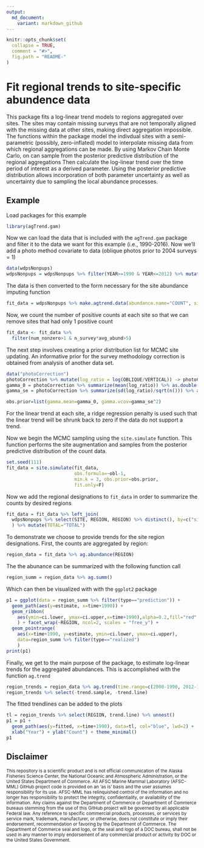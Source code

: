 ```yaml
---
output:
  md_document:
    variant: markdown_github
---
```


<!-- README.md is generated from README.Rmd. Please edit that file -->

```r
knitr::opts_chunk$set(
  collapse = TRUE,
  comment = "#>",
  fig.path = "README-"
)
```


# Fit regional trends to site-specific abundence data

This package fits a log-linear trend models to regions aggregated over sites. The sites may contain missing surveys that are not temporally aligned with the missing data at other sites, making direct aggregation impossible. The functions within the package model the indivdual sites with a semi-parametric (possibly, zero-inflated) model to interpolate missing data from which regional aggregations can be made. By using Markov Chain Monte Carlo, on can sample from the posterior predictive distribution of the regional aggregations Then calculate the log-linear trend over the time period of interest as a derived parameter. Using the posterior predictive distribution allows incorporation of both parameter uncertainty as well as uncertainty due to sampling the local abundance processes.



## Example

Load packages for this example
```r
library(agTrend.gam)
```

Now we can load the data that is included with the `agTrend.gam` package and filter it to the data we want for this example (i.e., 1990-2016). Now we'll add a photo method covariate to data (oblique photos prior to 2004 surveys = 1)

```r
data(wdpsNonpups)
wdpsNonpups = wdpsNonpups %>% filter(YEAR>=1990 & YEAR<=2012) %>% mutate(obl = as.integer(YEAR<2004))
```

The data is then converted to the form necessary for the site abundance imputing function 
```r
fit_data = wdpsNonpups %>% make.agtrend.data(abundance.name="COUNT", site.name="SITE", time.name="YEAR") 
```

Now, we count the number of positive counts at each site so that we can remove sites that had only 1 positive count
```r
fit_data <- fit_data %>% 
  filter(num_nonzero>1 & n_survey*avg_abund>5)
```

The next step involves creating a prior distribution list for MCMC site updating. An informative prior for the survey methodology correction is obtained from analysis of another data set. 
```r
data("photoCorrection")
photoCorrection %>% mutate(log_ratio = log(OBLIQUE/VERTICAL)) -> photoCorrection
gamma_0 = photoCorrection %>% summarize(mean(log_ratio)) %>% as.double()
gamma_se = photoCorrection %>% summarize(sd(log_ratio)/sqrt(n())) %>% as.double()

obs.prior=list(gamma.mean=gamma_0, gamma.vcov=gamma_se^2)
```
For the linear trend at each site, a ridge regression penalty is used such that the linear trend will be shrunk back to zero if the data do not support a trend. 


Now we begin the MCMC sampling using the `site.simulate` function. This function performs the site augmentation and samples from the posterior predictive distribution of the count data. 

```r
set.seed(111) 
fit_data = site.simulate(fit_data, 
                         obs.formula=~obl-1,
                         min.k = 3, obs.prior=obs.prior, 
                         fit.only=F)
```

Now we add the regional designations to `fit_data` in order to summarize the counts by desired regions

```r
fit_data = fit_data %>% left_join(
  wdpsNonpups %>% select(SITE, REGION, REGION) %>% distinct(), by=c("site"="SITE")
  ) %>% mutate(TOTAL="TOTAL")
```

To demonstrate we choose to provide trends for the site region designations. First, the counts are aggregated by region:

```r
region_data = fit_data %>% ag.abundance(REGION)
```

The the abunance can be summarized with the following function call
```r
region_summ = region_data %>% ag.summ()
```

Which can then be visualized with with the `ggplot2` package
```r
p1 = ggplot(data = region_summ %>% filter(type=="prediction")) +
  geom_path(aes(y=estimate, x=time+1990)) + 
  geom_ribbon(
    aes(ymin=ci.lower, ymax=ci.upper,x=time+1990),alpha=0.2,fill="red"
    ) + facet_wrap(~REGION, ncol=2, scales = "free_y") +
  geom_pointrange(
    aes(x=time+1990, y=estimate, ymin=ci.lower, ymax=ci.upper),
    data=region_summ %>% filter(type=="realized")
    )
print(p1)
```

Finally, we get to the main purpose of the package, to estimate log-linear trends for the aggregated abundances. This is accomplished with the function `ag.trend`

```r
region_trends = region_data %>% ag.trend(time.range=c(2000-1990, 2012-1990))
region_trends %>% select(-trend.sample, -trend.line)
```

The fitted trendlines can be added to the plots
```r
tl = region_trends %>% select(REGION, trend.line) %>% unnest()
p1 = p1 +
  geom_path(aes(y=fitted, x=time+1990), data=tl, col="blue", lwd=2) +
  xlab("Year") + ylab("Count") + theme_minimal()
p1
```

## Disclaimer

<sub>This repository is a scientific product and is not official communication of the Alaska Fisheries Science Center, the National Oceanic and Atmospheric Administration, or the United States Department of Commerce. All AFSC Marine Mammal Laboratory (AFSC-MML) GitHub project code is provided on an ‘as is’ basis and the user assumes responsibility for its use. AFSC-MML has relinquished control of the information and no longer has responsibility to protect the integrity, confidentiality, or availability of the information. Any claims against the Department of Commerce or Department of Commerce bureaus stemming from the use of this GitHub project will be governed by all applicable Federal law. Any reference to specific commercial products, processes, or services by service mark, trademark, manufacturer, or otherwise, does not constitute or imply their endorsement, recommendation or favoring by the Department of Commerce. The Department of Commerce seal and logo, or the seal and logo of a DOC bureau, shall not be used in any manner to imply endorsement of any commercial product or activity by DOC or the United States Government.</sub>
